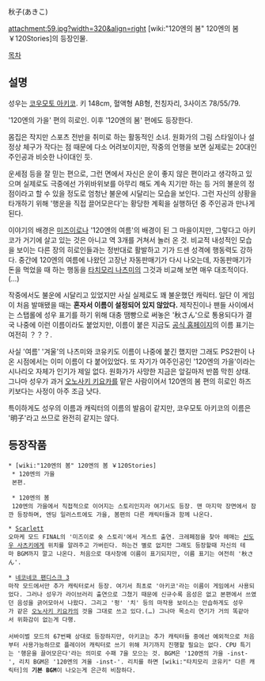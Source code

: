秋子(あきこ)

attachment:59.jpg?width=320&align=right [wiki:"120엔의 봄" 120엔의 봄 ￥120Stories]의 등장인물.

[[목차]]




== 설명 ==
성우는 [[코우모토 아키코]].
키 148cm, 혈액형 AB형, 천칭자리, 3사이즈 78/55/79.
 
'120엔의 가을' 편의 히로인. 이후 '120엔의 봄' 편에도 등장한다.

몸집은 작지만 스포츠 전반을 취미로 하는 활동적인 소녀. 원화가의 그림 스타일이나 설정상 체구가 작다는 점 때문에 다소 어려보이지만, 작중의 언행을 보면 실제로는 20대인 주인공과 비슷한 나이대인 듯.

운세점 등을 잘 믿는 편으로, 그런 면에서 자신은 운이 좋지 않은 편이라고 생각하고 있으며 실제로도 극중에선 가위바위보를 아무리 해도 계속 지기만 하는 등 거의 불운의 정점이라고 할 수 있을 정도로 엄청난 불운에 시달리는 모습을 보인다. 그런 자신의 상황을 타개하기 위해 '행운을 직접 끌어모은다'는 황당한 계획을 실행하던 중 주인공과 만나게 된다.

이야기의 배경은 [[미즈이로]]나 '120엔의 여름'의 배경이 된 그 마을이지만, 그렇다고 아키코가 거기에 살고 있는 것은 아니고 역 3개를 거쳐서 놀러 온 것. 비교적 내성적인 모습을 보이는 다른 장의 히로인들과는 정반대로 활발하고 기가 드센 성격에 행동력도 강하다. 중간에 120엔의 여름에 나왔던 고장난 자동판매기가 다시 나오는데, 자동판매기가 돈을 먹었을 때 하는 행동을 [[타치모리 나츠미]]의 그것과 비교해 보면 매우 대조적이다.(…)

작중에서도 불운에 시달리고 있었지만 사실 실제로도 꽤 불운했던 캐릭터. 일단 이 게임이 처음 발매됐을 때는 '''혼자서 이름이 설정되어 있지 않았다.''' 제작진이나 팬들 사이에서는 스탭롤에 성우 표기를 하기 위해 대충 땜빵으로 써놓은 '秋さん'으로 통용되다가 결국 나중에 이런 이름이라도 붙었지만, 이름이 붙은 지금도 [http://www.gunghoworks.jp/game/120/chara/03.html 공식 홈페이지]의 이름 표기는 여전히 ？？？.

사실 '여름' '겨울'의 나츠미와 코유키도 이름이 나중에 붙긴 했지만 그래도 PS2판이 나온 시점에서는 이미 이름이 다 붙어있었다. 또 자기가 여주인공인 '120엔의 가을'이라는 시나리오 자체가 인기가 제일 없다. 원화가가 사망한 지금은 앞길마저 반쯤 막힌 상태. 그나마 성우가 과거 [[오노사키 키요카]]를 맡은 사람이어서 120엔의 봄 편의 히로인 하즈키보다는 사정이 아주 조금 낫다.

특이하게도 성우의 이름과 캐릭터의 이름의 발음이 같지만, 코우모토 아키코의 이름은 '明子'라고 쓰므로 완전히 같지는 않다.

== 등장작품 ==
 * [wiki:"120엔의 봄" 120엔의 봄 ￥120Stories]
  * 120엔의 가을
  본편.
  
  * 120엔의 봄
  120엔의 가을에서 직접적으로 이어지는 스토리인지라 여기서도 등장. 맨 마지막 장면에서 잠깐 등장하며, 엔딩 일러스트에도 가을, 봄편의 다른 캐릭터들과 함께 나온다.

 * [[Scarlett]]
 오마케 모드 FINAL의 '미즈이로 숏 스토리'에서 게스트 출연. 크레페점을 찾아 헤매는 [[신도우 사츠키]]에게 위치를 알려주고 가버린다. 하는건 별로 없지만 그래도 등장할때 자신의 테마 BGM까지 깔고 나온다. 처음으로 대사창에 이름이 표기되지만, 이름 표기는 여전히 '秋さん'.

 * [[네코네코 팬디스크 3]]
 마작 모드에서만 추가 캐릭터로서 등장. 여기서 최초로 '아키코'라는 이름이 게임에서 사용되었다. 그러나 성우가 라이브러리 출연으로 그쳤기 때문에 신규수록 음성은 없고 본편에서 쓰였던 음성을 긁어모아서 나왔다. 그리고 '펑' '치' 등의 마작용 보이스는 안습하게도 성우가 같은 [[오노사키 키요카]]의 것을 그대로 쓰고 있다.(…) 그나마 목소리 연기가 거의 똑같아서 위화감이 없는게 다행.
 
 서바이벌 모드의 67번째 상대로 등장하지만, 아키코는 추가 캐릭터들 중에선 예외적으로 처음부터 사용가능하므로 플레이어 캐릭터로 쓰기 위해 저기까지 진행할 필요는 없다. CPU 특기는 '행운을 끌어모은다'라는 의미로 수패 7을 모으는 것. BGM은 '120엔의 가을 -inst-', 리치 BGM은 '120엔의 겨울 -inst-'. 리치를 하면 [wiki:"타치모리 코유키" 다른 캐릭터]의 '''기본 BGM'''이 나오는게 은근히 비참하다.

